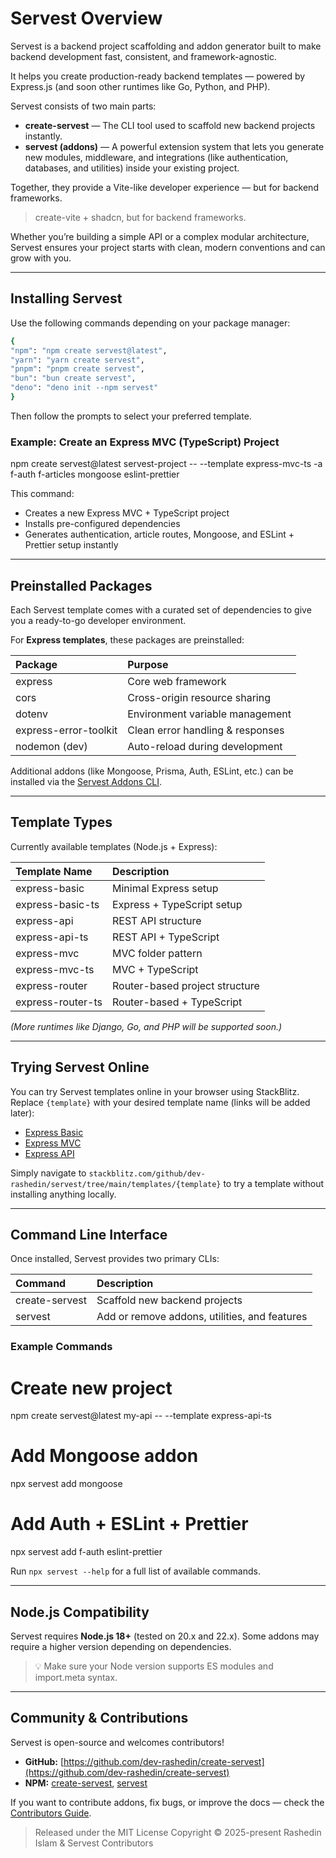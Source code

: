 # Servest Overview

Servest is a backend project scaffolding and addon generator built to make backend development fast, consistent, and framework-agnostic.

It helps you create production-ready backend templates — powered by Express.js (and soon other runtimes like Go, Python, and PHP).

Servest consists of two main parts:

- **create-servest** — The CLI tool used to scaffold new backend projects instantly.
- **servest (addons)** — A powerful extension system that lets you generate new modules, middleware, and integrations (like authentication, databases, and utilities) inside your existing project.

Together, they provide a Vite-like developer experience — but for backend frameworks.

> create-vite + shadcn, but for backend frameworks.

Whether you’re building a simple API or a complex modular architecture, Servest ensures your project starts with clean, modern conventions and can grow with you.

---

## Installing Servest

Use the following commands depending on your package manager:

```bash
{
"npm": "npm create servest@latest",
"yarn": "yarn create servest",
"pnpm": "pnpm create servest",
"bun": "bun create servest",
"deno": "deno init --npm servest"
}
```

Then follow the prompts to select your preferred template.

### Example: Create an Express MVC (TypeScript) Project

npm create servest@latest servest-project -- --template express-mvc-ts -a f-auth f-articles mongoose eslint-prettier

This command:

- Creates a new Express MVC + TypeScript project
- Installs pre-configured dependencies
- Generates authentication, article routes, Mongoose, and ESLint + Prettier setup instantly

---

## Preinstalled Packages

Each Servest template comes with a curated set of dependencies to give you a ready-to-go developer environment.

For **Express templates**, these packages are preinstalled:

| Package               | Purpose                          |
| :-------------------- | :------------------------------- |
| express               | Core web framework               |
| cors                  | Cross-origin resource sharing    |
| dotenv                | Environment variable management  |
| express-error-toolkit | Clean error handling & responses |
| nodemon (dev)         | Auto-reload during development   |

Additional addons (like Mongoose, Prisma, Auth, ESLint, etc.) can be installed via the [Servest Addons CLI](/addons).

---

## Template Types

Currently available templates (Node.js + Express):

| Template Name     | Description                    |
| :---------------- | :----------------------------- |
| express-basic     | Minimal Express setup          |
| express-basic-ts  | Express + TypeScript setup     |
| express-api       | REST API structure             |
| express-api-ts    | REST API + TypeScript          |
| express-mvc       | MVC folder pattern             |
| express-mvc-ts    | MVC + TypeScript               |
| express-router    | Router-based project structure |
| express-router-ts | Router-based + TypeScript      |

_(More runtimes like Django, Go, and PHP will be supported soon.)_

---

## Trying Servest Online

You can try Servest templates online in your browser using StackBlitz. Replace `{template}` with your desired template name (links will be added later):

- [Express Basic](#)
- [Express MVC](#)
- [Express API](#)

Simply navigate to `stackblitz.com/github/dev-rashedin/servest/tree/main/templates/{template}` to try a template without installing anything locally.

---

## Command Line Interface

Once installed, Servest provides two primary CLIs:

| Command        | Description                                   |
| :------------- | :-------------------------------------------- |
| create-servest | Scaffold new backend projects                 |
| servest        | Add or remove addons, utilities, and features |

### Example Commands

# Create new project

npm create servest@latest my-api -- --template express-api-ts

# Add Mongoose addon

npx servest add mongoose

# Add Auth + ESLint + Prettier

npx servest add f-auth eslint-prettier

Run `npx servest --help` for a full list of available commands.

---

## Node.js Compatibility

Servest requires **Node.js 18+** (tested on 20.x and 22.x). Some addons may require a higher version depending on dependencies.

> 💡 Make sure your Node version supports ES modules and import.meta syntax.

---

## Community & Contributions

Servest is open-source and welcomes contributors!

- **GitHub:** [https://github.com/dev-rashedin/create-servest](https://github.com/dev-rashedin/create-servest)
- **NPM:** [create-servest](https://www.npmjs.com/package/create-servest), [servest](https://www.npmjs.com/package/servest)

If you want to contribute addons, fix bugs, or improve the docs — check the [Contributors Guide](/community/contributing).

> Released under the MIT License
> Copyright © 2025-present Rashedin Islam & Servest Contributors
